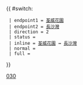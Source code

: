 {{ #switch: {{{format|}}}
  | endpoint1 = [[荃威花園巴士總站|荃威花園]]
  | endpoint2 = [[長沙灣巴士總站|長沙灣]]
  | direction = 2
  | status =
  | inline = [[荃威花園巴士總站|荃威花園]] ↔ [[長沙灣巴士總站|長沙灣]]
  | normal =
  | full =
}}<noinclude>[[Category:九龍巴士路線模板|030]]</noinclude>